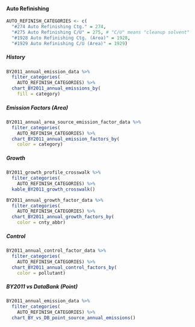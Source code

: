 #### Auto Refinishing {#coat-indcom-auto_refinish}

```r
AUTO_REFINISH_CATEGORIES <- c(
  "#274 Auto Refinishing Ctg." = 274,
  "#275 Auto Refinishing C/U" = 275, # "C/U" means "cleanup solvent"
  "#1928 Auto Refinishing Ctg. (Area)" = 1928,
  "#1929 Auto Refinishing C/U (Area)" = 1929)
```

##### History {-}

```r
BY2011_annual_emission_data %>%
  filter_categories(
    AUTO_REFINISH_CATEGORIES) %>%
  chart_BY2011_annual_emissions_by(
    fill = category) 
```

##### Emission Factors (Area) {-}

```r
BY2011_annual_area_source_emission_factor_data %>%
  filter_categories(
    AUTO_REFINISH_CATEGORIES) %>%
  chart_BY2011_annual_emission_factors_by(
    color = category)
```

##### Growth {-}

```r
BY2011_growth_profile_crosswalk %>%
  filter_categories(
    AUTO_REFINISH_CATEGORIES) %>%
  kable_BY2011_growth_crosswalk()
```

```r
BY2011_annual_growth_factor_data %>%
  filter_categories(
    AUTO_REFINISH_CATEGORIES) %>%
  chart_BY2011_annual_growth_factors_by(
    color = cnty_abbr) 
```

##### Control {-}

```r
BY2011_annual_control_factor_data %>%
  filter_categories(
    AUTO_REFINISH_CATEGORIES) %>%
  chart_BY2011_annual_control_factors_by(
    color = pollutant) 
```

##### BY2011 vs DataBank (Point) {-}

```r
BY2011_annual_emission_data %>%
  filter_categories(
    AUTO_REFINISH_CATEGORIES) %>%
  chart_BY_vs_DB_point_source_annual_emissions()
```
